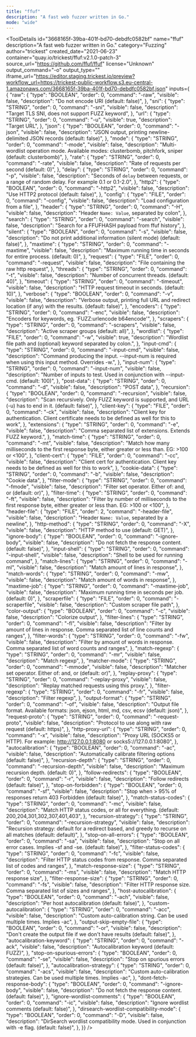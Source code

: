 ```yaml
---
title: "ffuf"
description: "A fast web fuzzer written in Go."
mode: "wide"
---
```



<ToolDetails
  id="3668165f-39ba-401f-bd70-debdfc0582bf"
  name="ffuf"
  description="A fast web fuzzer written in Go."
  category="Fuzzing"
  author="trickest"
  created_date="2021-06-23"
  container="quay.io/trickest/ffuf:v2.1.0-patch-3"
  source_url="https://github.com/ffuf/ffuf"
  license="Unknown"
  output_command="-o"
  output_type=""
  iframe_url="https://editor.staging.trickest.io/preview?workflow_url=https://trickest-public-workflow.s3.eu-central-1.amazonaws.com/3668165f-39ba-401f-bd70-debdfc0582bf.json"
  inputs={ {
  "raw": {
    "type": "BOOLEAN",
    "order": 0,
    "command": "-raw",
    "visible": false,
    "description": "Do not encode URI (default: false)",
  },
  "sni": {
    "type": "STRING",
    "order": 0,
    "command": "-sni",
    "visible": false,
    "description": "Target TLS SNI, does not support FUZZ keyword",
  },
  "url": {
    "type": "STRING",
    "order": 0,
    "command": "-u",
    "visible": true,
    "description": "Target URL",
  },
  "json": {
    "type": "BOOLEAN",
    "order": 0,
    "command": "-json",
    "visible": false,
    "description": "JSON output, printing newline-delimited JSON records (default: false)",
  },
  "mode": {
    "type": "STRING",
    "order": 0,
    "command": "-mode",
    "visible": false,
    "description": "Multi-wordlist operation mode. Available modes: clusterbomb, pitchfork, sniper (default: clusterbomb)",
  },
  "rate": {
    "type": "STRING",
    "order": 0,
    "command": "-rate",
    "visible": false,
    "description": "Rate of requests per second (default: 0)",
  },
  "delay": {
    "type": "STRING",
    "order": 0,
    "command": "-p",
    "visible": false,
    "description": "Seconds of `delay` between requests, or a range of random delay. For example 0.1 or 0.1-2.0",
  },
  "http2": {
    "type": "BOOLEAN",
    "order": 0,
    "command": "-http2",
    "visible": false,
    "description": "Use HTTP2 protocol (default: false)",
  },
  "config": {
    "type": "FILE",
    "order": 0,
    "command": "-config",
    "visible": false,
    "description": "Load configuration from a file",
  },
  "header": {
    "type": "STRING",
    "order": 0,
    "command": "-H",
    "visible": false,
    "description": "Header `Name: Value`, separated by colon",
  },
  "search": {
    "type": "STRING",
    "order": 0,
    "command": "-search",
    "visible": false,
    "description": "Search for a FFUFHASH payload from ffuf history",
  },
  "silent": {
    "type": "BOOLEAN",
    "order": 0,
    "command": "-s",
    "visible": false,
    "description": "Do not print additional information (silent mode) (default: false)",
  },
  "maxtime": {
    "type": "STRING",
    "order": 0,
    "command": "-maxtime",
    "visible": false,
    "description": "Maximum running time in seconds for entire process. (default: 0)",
  },
  "request": {
    "type": "FILE",
    "order": 0,
    "command": "-request",
    "visible": false,
    "description": "File containing the raw http request",
  },
  "threads": {
    "type": "STRING",
    "order": 0,
    "command": "-t",
    "visible": false,
    "description": "Number of concurrent threads. (default: 40)",
  },
  "timeout": {
    "type": "STRING",
    "order": 0,
    "command": "-timeout",
    "visible": false,
    "description": "HTTP request timeout in seconds. (default: 10)",
  },
  "verbose": {
    "type": "BOOLEAN",
    "order": 0,
    "command": "-v",
    "visible": false,
    "description": "Verbose output, printing full URL and redirect location (if any) with the results. (default: false)",
  },
  "encoders": {
    "type": "STRING",
    "order": 0,
    "command": "-enc",
    "visible": false,
    "description": "Encoders for keywords, eg. 'FUZZ:urlencode b64encode'",
  },
  "scrapers": {
    "type": "STRING",
    "order": 0,
    "command": "-scrapers",
    "visible": false,
    "description": "Active scraper groups (default: all)",
  },
  "wordlist": {
    "type": "FILE",
    "order": 0,
    "command": "-w",
    "visible": true,
    "description": "Wordlist file path and (optional) keyword separated by colon.",
  },
  "input-cmd": {
    "type": "STRING",
    "order": 0,
    "command": "-input-cmd",
    "visible": false,
    "description": "Command producing the input. --input-num is required when using this input method. Overrides -w.",
  },
  "input-num": {
    "type": "STRING",
    "order": 0,
    "command": "-input-num",
    "visible": false,
    "description": "Number of inputs to test. Used in conjunction with --input-cmd. (default: 100)",
  },
  "post-data": {
    "type": "STRING",
    "order": 0,
    "command": "-d",
    "visible": false,
    "description": "POST data",
  },
  "recursion": {
    "type": "BOOLEAN",
    "order": 0,
    "command": "-recursion",
    "visible": false,
    "description": "Scan recursively. Only FUZZ keyword is supported, and URL (-u) has to end in it. (default: false)",
  },
  "client-key": {
    "type": "FILE",
    "order": 0,
    "command": "-ck",
    "visible": false,
    "description": "Client key for authentication. Client certificate needs to be defined as well for this to work",
  },
  "extensions": {
    "type": "STRING",
    "order": 0,
    "command": "-e",
    "visible": false,
    "description": "Comma separated list of extensions. Extends FUZZ keyword.",
  },
  "match-time": {
    "type": "STRING",
    "order": 0,
    "command": "-mt",
    "visible": false,
    "description": "Match how many milliseconds to the first response byte, either greater or less than. EG: >100 or <100",
  },
  "client-cert": {
    "type": "FILE",
    "order": 0,
    "command": "-cc",
    "visible": false,
    "description": "Client cert for authentication. Client key needs to be defined as well for this to work",
  },
  "cookie-data": {
    "type": "STRING",
    "order": 0,
    "command": "-b",
    "visible": false,
    "description": "Cookie data",
  },
  "filter-mode": {
    "type": "STRING",
    "order": 0,
    "command": "-fmode",
    "visible": false,
    "description": "Filter set operator. Either of: and, or (default: or)",
  },
  "filter-time": {
    "type": "STRING",
    "order": 0,
    "command": "-ft",
    "visible": false,
    "description": "Filter by number of milliseconds to the first response byte, either greater or less than. EG: >100 or <100",
  },
  "header-file": {
    "type": "FILE",
    "order": 2,
    "command": "-header-file",
    "visible": false,
    "description": "Header `Name: Value`, separated by a newline",
  },
  "http-method": {
    "type": "STRING",
    "order": 0,
    "command": "-X",
    "visible": false,
    "description": "HTTP method to use (default: GET)",
  },
  "ignore-body": {
    "type": "BOOLEAN",
    "order": 0,
    "command": "-ignore-body",
    "visible": false,
    "description": "Do not fetch the response content. (default: false)",
  },
  "input-shell": {
    "type": "STRING",
    "order": 0,
    "command": "-input-shell",
    "visible": false,
    "description": "Shell to be used for running command",
  },
  "match-lines": {
    "type": "STRING",
    "order": 0,
    "command": "-ml",
    "visible": false,
    "description": "Match amount of lines in response",
  },
  "match-words": {
    "type": "STRING",
    "order": 0,
    "command": "-mw",
    "visible": false,
    "description": "Match amount of words in response",
  },
  "maxtime-job": {
    "type": "STRING",
    "order": 0,
    "command": "-maxtime-job",
    "visible": false,
    "description": "Maximum running time in seconds per job. (default: 0)",
  },
  "scraperfile": {
    "type": "FILE",
    "order": 0,
    "command": "-scraperfile",
    "visible": false,
    "description": "Custom scraper file path",
  },
  "color-output": {
    "type": "BOOLEAN",
    "order": 0,
    "command": "-c",
    "visible": false,
    "description": "Colorize output",
  },
  "filter-lines": {
    "type": "STRING",
    "order": 0,
    "command": "-fl",
    "visible": false,
    "description": "Filter by amount of lines in response. Comma separated list of line counts and ranges",
  },
  "filter-words": {
    "type": "STRING",
    "order": 0,
    "command": "-fw",
    "visible": false,
    "description": "Filter by amount of words in response. Comma separated list of word counts and ranges",
  },
  "match-regexp": {
    "type": "STRING",
    "order": 0,
    "command": "-mr",
    "visible": false,
    "description": "Match regexp",
  },
  "matcher-mode": {
    "type": "STRING",
    "order": 0,
    "command": "-mmode",
    "visible": false,
    "description": "Matcher set operator. Either of: and, or (default: or)",
  },
  "replay-proxy": {
    "type": "STRING",
    "order": 0,
    "command": "-replay-proxy",
    "visible": false,
    "description": "Replay matched requests using this proxy.",
  },
  "filter-regexp": {
    "type": "STRING",
    "order": 0,
    "command": "-fr",
    "visible": false,
    "description": "Filter regexp",
  },
  "output-format": {
    "type": "STRING",
    "order": 0,
    "command": "-of",
    "visible": false,
    "description": "Output file format. Available formats: json, ejson, html, md, csv, ecsv (default: json)",
  },
  "request-proto": {
    "type": "STRING",
    "order": 0,
    "command": "-request-proto",
    "visible": false,
    "description": "Protocol to use along with raw request (default: https)",
  },
  "http-proxy-url": {
    "type": "STRING",
    "order": 0,
    "command": "-x",
    "visible": false,
    "description": "Proxy URL (SOCKS5 or HTTP). For example: http://127.0.0.1:8080 or socks5://127.0.0.1:8080",
  },
  "autocalibration": {
    "type": "BOOLEAN",
    "order": 0,
    "command": "-ac",
    "visible": false,
    "description": "Automatically calibrate filtering options (default: false)",
  },
  "recursion-depth": {
    "type": "STRING",
    "order": 0,
    "command": "-recursion-depth",
    "visible": false,
    "description": "Maximum recursion depth. (default: 0)",
  },
  "follow-redirects": {
    "type": "BOOLEAN",
    "order": 0,
    "command": "-r",
    "visible": false,
    "description": "Follow redirects (default: false)",
  },
  "stop-on-forbidden": {
    "type": "BOOLEAN",
    "order": 0,
    "command": "-sf",
    "visible": false,
    "description": "Stop when > 95% of responses return 403 Forbidden (default: false)",
  },
  "match-status-codes": {
    "type": "STRING",
    "order": 0,
    "command": "-mc",
    "visible": false,
    "description": "Match HTTP status codes, or all for everything. (default: 200,204,301,302,307,401,403",
  },
  "recursion-strategy": {
    "type": "STRING",
    "order": 0,
    "command": "-recursion-strategy",
    "visible": false,
    "description": "Recursion strategy: default for a redirect based, and greedy to recurse on all matches (default: default)",
  },
  "stop-on-all-errors": {
    "type": "BOOLEAN",
    "order": 0,
    "command": "-sa",
    "visible": false,
    "description": "Stop on all error cases. Implies -sf and -se. (default: false)",
  },
  "filter-status-codes": {
    "type": "STRING",
    "order": 0,
    "command": "-fc",
    "visible": false,
    "description": "Filter HTTP status codes from response. Comma separated list of codes and ranges",
  },
  "match-response-size": {
    "type": "STRING",
    "order": 0,
    "command": "-ms",
    "visible": false,
    "description": "Match HTTP response size",
  },
  "filter-response-size": {
    "type": "STRING",
    "order": 0,
    "command": "-fs",
    "visible": false,
    "description": "Filter HTTP response size. Comma separated list of sizes and ranges",
  },
  "host-autocalibration": {
    "type": "BOOLEAN",
    "order": 0,
    "command": "-ach",
    "visible": false,
    "description": "Per host autocalibration (default: false)",
  },
  "custom-autocalibration": {
    "type": "STRING",
    "order": 0,
    "command": "-acc",
    "visible": false,
    "description": "Custom auto-calibration string. Can be used multiple times. Implies -ac",
  },
  "output-skip-empty-file": {
    "type": "BOOLEAN",
    "order": 0,
    "command": "-or",
    "visible": false,
    "description": "Don't create the output file if we don't have results (default: false)",
  },
  "autocalibration-keyword": {
    "type": "STRING",
    "order": 0,
    "command": "-ack",
    "visible": false,
    "description": "Autocalibration keyword (default: FUZZ)",
  },
  "stop-on-spurious-errors": {
    "type": "BOOLEAN",
    "order": 0,
    "command": "-se",
    "visible": false,
    "description": "Stop on spurious errors (default: false)",
  },
  "autocalibration-strategy": {
    "type": "STRING",
    "order": 0,
    "command": "-acs",
    "visible": false,
    "description": "Custom auto-calibration strategies. Can be used multiple times. Implies -ac",
  },
  "dont-fetch-response-body": {
    "type": "BOOLEAN",
    "order": 0,
    "command": "-ignore-body",
    "visible": false,
    "description": "Do not fetch the response content. (default: false)",
  },
  "ignore-wordlist-comments": {
    "type": "BOOLEAN",
    "order": 0,
    "command": "-ic",
    "visible": false,
    "description": "Ignore wordlist comments (default: false)",
  },
  "dirsearch-wordlist-compatibility-mode": {
    "type": "BOOLEAN",
    "order": 0,
    "command": "-D",
    "visible": false,
    "description": "DirSearch wordlist compatibility mode. Used in conjunction with -e flag. (default: false)",
  },
}}
/>